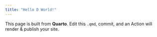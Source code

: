 ```yaml
---
title: "Hello D World!"
---
```


This page is built from **Quarto**. Edit this `.qmd`, commit, and an Action will render & publish your site.
